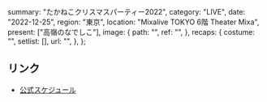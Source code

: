   summary: "たかねこクリスマスパーティー2022",
  category: "LIVE",
  date: "2022-12-25",
  region: "東京",
  location: "Mixalive TOKYO 6階 Theater Mixa",
  present: ["高嶺のなでしこ"],
  image: {
    path: "",
    ref: "",
  },
  recaps: {
    costume: "",
    setlist: [],
    url: "",
  },
};

## リンク

- [公式スケジュール](https://takanenonadeshiko.jp/?p=615)
